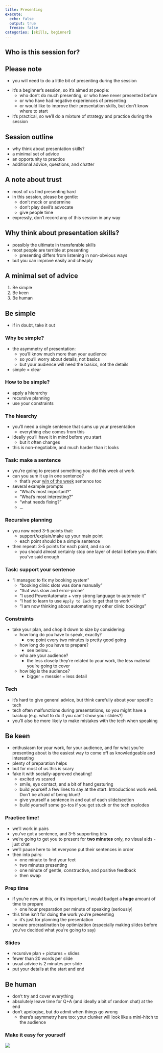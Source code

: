 ---
title: Presenting
execute: 
  echo: false
  output: true
  freeze: false
categories: [skills, beginner]
---



## Who is this session for?

:::{.callout-important collapse=false appearance='default' icon=true}
## Please note
+ you will need to do a little bit of presenting during the session
:::

+ it's a beginner's session, so it's aimed at people:
    + who don't do much presenting, or who have never presented before
    + or who have had negative experiences of presenting
    + or would like to improve their presentation skills, but don't know where to start
+ it's practical, so we'll do a mixture of strategy and practice during the session

## Session outline

+ why think about presentation skills?
+ a minimal set of advice
+ an opportunity to practice
+ additional advice, questions, and chatter

## A note about trust
+ most of us find presenting hard
+ in this session, please be gentle:
    + don't mock or undermine
    + don't play devil's advocate
    + give people time
+ expressly, don't record any of this session in any way

## Why think about presentation skills?
+ possibly the ultimate in transferable skills
+ most people are terrible at presenting
    + presenting differs from listening in non-obvious ways
+ but you can improve easily and cheaply

## A minimal set of advice

1. Be simple
1. Be keen
1. Be human


## Be simple
+ if in doubt, take it out

### Why be simple?

+ the asymmetry of presentation:        
    + you'll know much more than your audience
    + so you'll worry about details, not basics
    + but your audience will need the basics, not the details
+ simple = clear

### How to be simple?

+ apply a hierarchy
+ recursive planning
+ use your constraints

### The hiearchy
+ you'll need a single sentence that sums up your presentation
    + everything else comes from this
+ ideally you'll have it in mind before you start
    + but it often changes
+ this is non-negotiable, and much harder than it looks

### Task: make a sentence
+ you're going to present something you did this week at work
+ can you sum it up in one sentence?
    +  that's your [win of the week](https://forms.office.com/e/8DgpNP6rcK) sentence too
+ several example prompts
    + "What's most important?"
    + "What's most interesting?"
    + "what needs fixing?"
    + ...
    
### Recursive planning
+ you now need 3-5 points that:
    + support/explain/make up your main point
    + each point should be a simple sentence
+ then repeat: 3-5 points for each point, and so on
    + you should almost certainly stop one layer of detail before you think you've said enough

### Task: support your sentence

+ "I managed to fix my booking system"
    + "booking clinic slots was done manually"
    + "that was slow and error-prone"
    + "I used PowerAutomate + very strong language to automate it"
    + "I had to learn to use `Apply to Each` to get that to work"
    + "I am now thinking about automating my other clinic bookings"
    
### Constraints
+ take your plan, and chop it down to size by considering:
    + how long do you have to speak, exactly?
        + one point every two minutes is pretty good going
    + how long do you have to prepare?
        + see below...
    + who are your audience?
        + the less closely they're related to your work, the less material you're going to cover
    + how big is the audience?
        + bigger = messier = less detail

### Tech
+ it's hard to give general advice, but think carefully about your specific tech
+ tech often malfunctions during presentations, so you might have a backup (e.g. what to do if you can't show your slides?)
+ you'll also be more likely to make mistakes with the tech when speaking

## Be keen
+ enthusiasm for your work, for your audience, and for what you're presenting about is the easiest way to come off as knowledgeable and interesting
+ plenty of preparation helps
+ but for most of us this is scary
+ fake it with socially-approved cheating!
    + excited vs scared
    + smile, eye contact, and a bit of hand gesturing
    + build yourself a few lines to say at the start. Introductions work well. Don't be afraid of being blunt!
    + give yourself a sentence in and out of each slide/section
    + build yourself some go-tos if you get stuck or the tech explodes

### Practice time!

+ we'll work in pairs
+ you've got a sentence, and 3-5 supporting bits
+ we're going to get you to present for **two minutes** only, no visual aids - just chat
+ we'll pause here to let everyone put their sentences in order 
+ then into pairs:
    + one minute to find your feet
    + two minutes presenting
    + one minute of gentle, constructive, and positive feedback
    + then swap

### Prep time

+ if you're new at this, or it's important, I would budget a **huge** amount of time to prepare
    + one hour preparation per minute of speaking (seriously)
+ this time isn't for doing the work you're presenting
    + it's just for planning the presentation
+ beware procrastination by optimization (especially making slides before you've decided what you're going to say)

### Slides

+ recursive plan + pictures = slides
+ fewer than 20 words per slide
+ usual advice is 2 minutes per slide
+ put your details at the start and end

## Be human

+ don't try and cover everything
+ absolutely leave time for Q+A (and ideally a bit of random chat) at the end
+ don't apologise, but do admit when things go wrong
    + there's asymmetry here too: your clunker will look like a mini-hitch to the audience

### Make it easy for yourself
![](images/desk.png)
